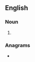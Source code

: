 ==English==

===Noun===
{{head|en|noun form}}

# {{plural of|en|reviser}}

===Anagrams===
* {{anagrams|en|a=eeirrssv|reversis}}